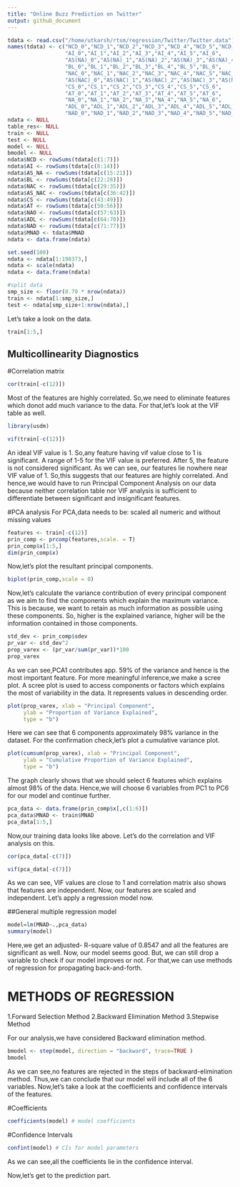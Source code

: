 ```yaml
---
title: "Online Buzz Prediction on Twitter"
output: github_document
---
```


```r
tdata <- read.csv("/home/utkarsh/rtsm/regression/Twitter/Twitter.data")
names(tdata) <- c("NCD_0","NCD_1","NCD_2","NCD_3","NCD_4","NCD_5","NCD_6",
                  "AI_0","AI_1","AI_2","AI_3","AI_4","AI_5","AI_6",
                  "AS(NA)_0","AS(NA)_1","AS(NA)_2","AS(NA)_3","AS(NA)_4","AS(NA)_5","AS(NA)_6",
                  "BL_0","BL_1","BL_2","BL_3","BL_4","BL_5","BL_6",
                  "NAC_0","NAC_1","NAC_2","NAC_3","NAC_4","NAC_5","NAC_6",
                  "AS(NAC)_0","AS(NAC)_1","AS(NAC)_2","AS(NAC)_3","AS(NAC)_4","AS(NAC)_5","AS(NAC)_6",
                  "CS_0","CS_1","CS_2","CS_3","CS_4","CS_5","CS_6",
                  "AT_0","AT_1","AT_2","AT_3","AT_4","AT_5","AT_6",
                  "NA_0","NA_1","NA_2","NA_3","NA_4","NA_5","NA_6",
                  "ADL_0","ADL_1","ADL_2","ADL_3","ADL_4","ADL_5","ADL_6",
                  "NAD_0","NAD_1","NAD_2","NAD_3","NAD_4","NAD_5","NAD_6","MNAD")
ndata <- NULL
table_res<- NULL
train <- NULL
test <- NULL
model <- NULL
bmodel <- NULL
ndata$NCD <- rowSums(tdata[c(1:7)])
ndata$AI <- rowSums(tdata[c(8:14)])
ndata$AS_NA <- rowSums(tdata[c(15:21)])
ndata$BL <- rowSums(tdata[c(22:28)])
ndata$NAC <- rowSums(tdata[c(29:35)])
ndata$AS_NAC <- rowSums(tdata[c(36:42)])
ndata$CS <- rowSums(tdata[c(43:49)])
ndata$AT <- rowSums(tdata[c(50:56)])
ndata$NAO <- rowSums(tdata[c(57:63)])
ndata$ADL <- rowSums(tdata[c(64:70)])
ndata$NAD <- rowSums(tdata[c(71:77)])
ndata$MNAD <- tdata$MNAD
ndata <- data.frame(ndata)

set.seed(100)
ndata <- ndata[1:198373,]
ndata <- scale(ndata)
ndata <- data.frame(ndata)

#split data
smp_size <- floor(0.70 * nrow(ndata))
train <- ndata[1:smp_size,]
test <- ndata[smp_size+1:nrow(ndata),]

```
Let's take a look on the data.
```r
train[1:5,]
```

## Multicollinearity Diagnostics

#Correlation matrix
```r
cor(train[-c(12)])
```
Most of the features are highly correlated.
So,we need to eliminate features which donot add much variance to the data.
For that,let's look at the VIF table as well.
```r
library(usdm)
```

```r
vif(train[-c(12)])
```
An ideal VIF value is 1.
So,any feature having vif value close to 1 is significant.
A range of 1-5 for the VIF value is preferred.
After 5, the feature is not considered significant.
As we can see, our features lie nowhere near VIF value of 1.
So,this suggests that our features are highly correlated.
And hence,we would have to run Principal Component Analysis on our data because neither correlation table nor VIF analysis is sufficient to differentiate between significant and insignificant features.

#PCA analysis
For PCA,data needs to be:
  scaled
  all numeric
  and without missing values

```r
features <- train[-c(12)]
prin_comp <- prcomp(features,scale. = T)
prin_comp$x[1:5,]
dim(prin_comp$x)

```
Now,let’s plot the resultant principal components.
```r
biplot(prin_comp,scale = 0)
```

Now,let's calculate the variance contribution of every principal component as we aim to find the components which explain the maximum variance. 
This is because, we want to retain as much information as possible using these 
components. So, higher is the explained variance, higher will be the information 
contained in those components.

```r
std_dev <- prin_comp$sdev
pr_var <- std_dev^2
prop_varex <- (pr_var/sum(pr_var))*100
prop_varex

```

As we can see,PCA1 contributes app. 59% of the variance and hence is the most important feature.
For more meaningful inference,we make a scree plot.
A scree plot is used to access components or factors which explains the most of variability in the data.
It represents values in descending order.
```r
plot(prop_varex, xlab = "Principal Component",
     ylab = "Proportion of Variance Explained",
     type = "b")
```


Here we can see that 6 components approximately 98% variance in the dataset.
For the confirmation check,let's plot a cumulative variance plot.
```r
plot(cumsum(prop_varex), xlab = "Principal Component",
     ylab = "Cumulative Proportion of Variance Explained",
     type = "b")
```

The graph clearly shows that we should select 6 features which explains almost 98% of the data.
Hence,we will choose 6 variables from PC1 to PC6 for our model and continue further.
```r
pca_data <- data.frame(prin_comp$x[,c(1:6)])
pca_data$MNAD <- train$MNAD
pca_data[1:5,]
```
Now,our training data looks like above.
Let's do the correlation and VIF analysis on this.
```r
cor(pca_data[-c(7)])
```
```r
vif(pca_data[-c(7)])
```
As we can see, VIF values are close to 1 and correlation matrix also shows that features are independent.
Now, our features are scaled and independent.
Let's apply a regression model now.

##General multiple regression model

```r
model=lm(MNAD~.,pca_data)
summary(model)
```
Here,we get an adjusted- R-square value of 0.8547 and all the features are significant as well.
Now, our model seems good.
But, we can still drop a variable to check if our model improves or not.
For that,we can use methods of regression for propagating back-and-forth.

# METHODS OF REGRESSION
1.Forward Selection Method
2.Backward Elimination Method
3.Stepwise Method

For our analysis,we have considered Backward elimination method.
```r
bmodel <- step(model, direction = "backward", trace=TRUE )
bmodel

```
As we can see,no features are rejected in the steps of backward-elimination method.
Thus,we can conclude that our model will include all of the 6 variables.
Now,let's take a look at the coefficients and confidence intervals of the features.

#Coefficients
```r
coefficients(model) # model coefficients

```
#Confidence Intervals
```r
confint(model) # CIs for model parameters

```
As we can see,all the coefficients lie in the confidence interval.

Now,let's get to the prediction part.